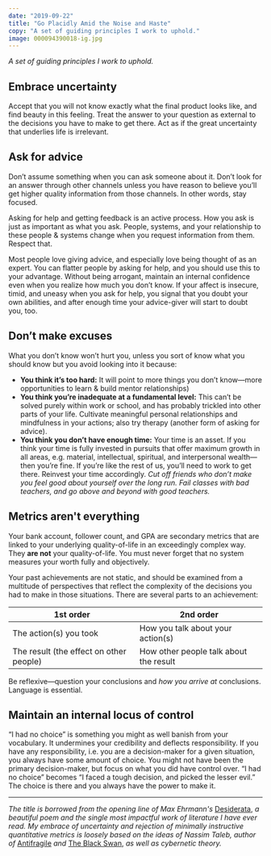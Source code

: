 ```yaml
---
date: "2019-09-22"
title: "Go Placidly Amid the Noise and Haste"
copy: "A set of guiding principles I work to uphold."
image: 000094390018-ig.jpg
---
```


*A set of guiding principles I work to uphold.*

## Embrace uncertainty

Accept that you will not know exactly what the final product looks like, and find beauty in this feeling. Treat the answer to your question as external to the decisions you have to make to get there. Act as if the great uncertainty that underlies life is irrelevant.

## Ask for advice

Don’t assume something when you can ask someone about it. Don’t look for an answer through other channels unless you have reason to believe you’ll get higher quality information from those channels. In other words, stay focused.

Asking for help and getting feedback is an active process. How you ask is just as important as what you ask. People, systems, and your relationship to these people & systems change when you request information from them. Respect that.

Most people love giving advice, and especially love being thought of as an expert. You can flatter people by asking for help, and you should use this to your advantage. Without being arrogant, maintain an internal confidence even when you realize how much you don’t know. If your affect is insecure, timid, and uneasy when you ask for help, you signal that you doubt your own abilities, and after enough time your advice-giver will start to doubt you, too.

## Don’t make excuses

What you don’t know won’t hurt you, unless you sort of know what you should know but you avoid looking into it because:

- **You think it’s too hard:** It will point to more things you don’t know—more opportunities to learn & build mentor relationships)
- **You think you’re inadequate at a fundamental level:** This can’t be solved purely within work or school, and has probably trickled into other parts of your life. Cultivate meaningful personal relationships and mindfulness in your actions; also try therapy (another form of asking for advice).
- **You think you don’t have enough time:** Your time is an asset. If you think your time is fully invested in pursuits that offer maximum growth in all areas, e.g. material, intellectual, spiritual, and interpersonal wealth—then you’re fine. If you’re like the rest of us, you’ll need to work to get there. Reinvest your time accordingly. *Cut off friends who don’t make you feel good about yourself over the long run. Fail classes with bad teachers, and go above and beyond with good teachers.*

## Metrics aren't everything

Your bank account, follower count, and GPA are secondary metrics that are linked to your underlying quality-of-life in an exceedingly complex way. They **are not** your quality-of-life. You must never forget that no system measures your worth fully and objectively.

Your past achievements are not static, and should be examined from a multitude of perspectives that reflect the complexity of the decisions you had to make in those situations. There are several parts to an achievement:

<table>
  <thead>
    <tr>
      <th>1st order</th>
      <th>2nd order</th>
    </tr>
  </thead>
  <tbody>
    <tr>
      <td>The action(s) you took</td>
      <td>How you talk about your action(s)</td>
    </tr>
    <tr>
      <td>The result (the effect on other people)</td>
      <td>How other people talk about the result</td>
    </tr>
  </tbody>
</table>

Be reflexive—question your conclusions and *how you arrive at* conclusions. Language is essential.

## Maintain an internal locus of control

“I had no choice” is something you might as well banish from your vocabulary. It undermines your credibility and deflects responsibility. If you have any responsibility, i.e. you are a decision-maker for a given situation, you always have some amount of choice. You might not have been the primary decision-maker, but focus on what you did have control over. “I had no choice” becomes “I faced a tough decision, and picked the lesser evil.” The choice is there and you always have the power to make it.

----

*The title is borrowed from the opening line of Max Ehrmann's* [Desiderata](https://mwkworks.com/desiderata.html), *a beautiful poem and the single most impactful work of literature I have ever read. My embrace of uncertainty and rejection of minimally instructive quantitative metrics is loosely based on the ideas of Nassim Taleb, author of* [Antifragile](https://www.amazon.com/Antifragile-Things-That-Disorder-Incerto/dp/0812979680) *and* [The Black Swan](https://www.amazon.com/Black-Swan-Improbable-Robustness-Fragility/dp/081297381X/ref=pd_sbs_14_t_0/130-3070412-7638546?_encoding=UTF8&pd_rd_i=081297381X&pd_rd_r=89d25a49-ebf5-4325-bde0-d8f5d02b49f8&pd_rd_w=9XTnM&pd_rd_wg=eZxzw&pf_rd_p=5cfcfe89-300f-47d2-b1ad-a4e27203a02a&pf_rd_r=4BQDGBPRSP458P75K37H&psc=1&refRID=4BQDGBPRSP458P75K37H), *as well as cybernetic theory.*
